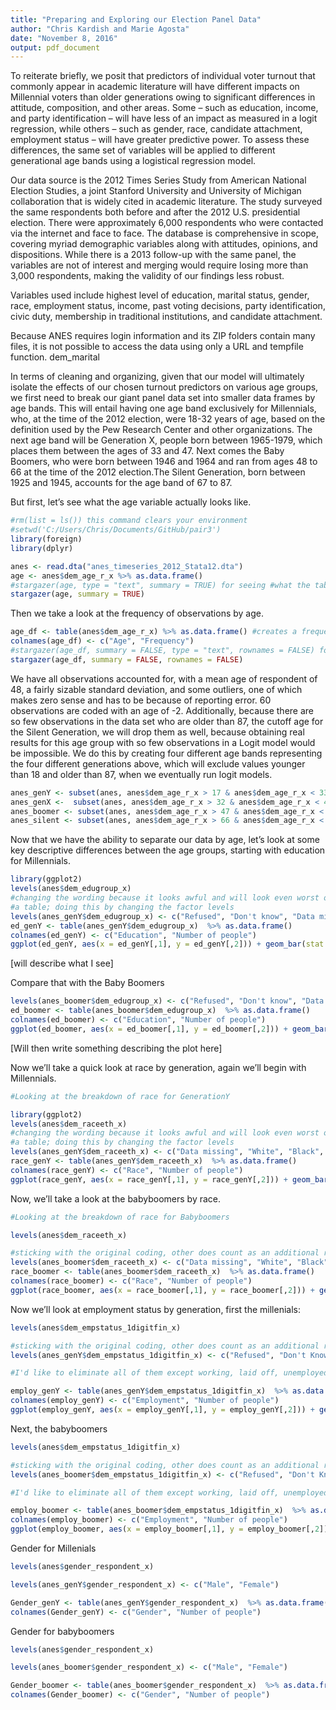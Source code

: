 ```yaml
---
title: "Preparing and Exploring our Election Panel Data"
author: "Chris Kardish and Marie Agosta"
date: "November 8, 2016"
output: pdf_document
---
```


To reiterate briefly, we posit that predictors of individual voter turnout that commonly appear in academic literature will have different impacts on Millennial voters than older generations owing to significant differences in attitude, composition, and other areas. Some -- such as education, income, and party identification -- will have less of an impact as measured in a logit regression, while others -- such as gender, race, candidate attachment, employment status -- will have greater predictive power. To assess these differences, the same set of variables will be applied to different generational age bands using a logistical regression model.

Our data source is the 2012 Times Series Study from American National Election Studies, a joint Stanford University and University of Michigan collaboration that is widely cited in academic literature. The study surveyed the same respondents both before and after the 2012 U.S. presidential election. There were approximately 6,000 respondents who were contacted via the internet and face to face. The database is comprehensive in scope, covering myriad demographic variables along with attitudes, opinions, and dispositions. While there is a 2013 follow-up with the same panel, the variables are not of interest and merging would require losing more than 3,000 respondents, making the validity of our findings less robust. 

Variables used include highest level of education, marital status, gender, race, employment status, income, past voting decisions, party identification, civic duty, membership in traditional institutions, and candidate attachment. 

Because ANES requires login information and its ZIP folders contain many files, it is not possible to access the data using only a URL and tempfile function. 
dem_marital

In terms of cleaning and organizing, given that our model will ultimately isolate the effects of our chosen turnout predictors on various age groups, we first need to break our giant panel data set into smaller data frames by age bands. This will entail having one age band exclusively for Millennials, who, at the time of the 2012 election, were 18-32 years of age, based on the definition used by the Pew Research Center and other organizations. The next age band will be Generation X, people born between 1965-1979, which places them between the ages of 33 and 47. Next comes the Baby Boomers, who were born between 1946 and 1964 and ran from ages 48 to 66 at the time of the 2012 election.The Silent Generation, born between 1925 and 1945, accounts for the age band of 67 to 87. 

But first, let's see what the age variable actually looks like.

```r
#rm(list = ls()) this command clears your environment
#setwd('C:/Users/Chris/Documents/GitHub/pair3')
library(foreign)
library(dplyr)

anes <- read.dta("anes_timeseries_2012_Stata12.dta")
age <- anes$dem_age_r_x %>% as.data.frame()
#stargazer(age, type = "text", summary = TRUE) for seeing #what the table looks #like, because without specifying text it just looks like the code for output as #it will eventually appear in a knitted document
stargazer(age, summary = TRUE)
```

Then we take a look at the frequency of observations by age.

```r
age_df <- table(anes$dem_age_r_x) %>% as.data.frame() #creates a frequency table #of the key age variable that's in the readalbe format of a data frame so we can #get a sense of what the data looks like.
colnames(age_df) <- c("Age", "Frequency")
#stargazer(age_df, summary = FALSE, type = "text", rownames = FALSE) for seeing #what the table looks like, because without specifying text it just looks like the #code for output as it will eventually appear in a knitted document
stargazer(age_df, summary = FALSE, rownames = FALSE)

```

We have all observations accounted for, with a mean age of respondent of 48, a fairly sizable standard deviation, and some outliers, one of which makes zero sense and has to be because of reporting error. 60 observations are coded with an age of -2. Additionally, because there are so few observations in the data set who are older than 87, the cutoff age for the Silent Generation, we will drop them as well, because obtaining real results for this age group with so few observations in a Logit model would be impossible. We do this by creating four different age bands representing the four different generations above, which will exclude values younger than 18 and older than 87, when we eventually run logit models. 

```r
anes_genY <- subset(anes, anes$dem_age_r_x > 17 & anes$dem_age_r_x < 33) #creates Millennial subset
anes_genX <-  subset(anes, anes$dem_age_r_x > 32 & anes$dem_age_r_x < 48) #creates Generation X subset
anes_boomer <- subset(anes, anes$dem_age_r_x > 47 & anes$dem_age_r_x < 67) #creates Baby Boomer subset
anes_silent <- subset(anes, anes$dem_age_r_x > 66 & anes$dem_age_r_x < 88) #creates Silent Generation subset
```

Now that we have the ability to separate our data by age, let's look at some key descriptive differences between the age groups, starting with education for Millennials. 

```r

library(ggplot2)
levels(anes$dem_edugroup_x)
#changing the wording because it looks awful and will look even worst on 
#a table; doing this by changing the factor levels 
levels(anes_genY$dem_edugroup_x) <- c("Refused", "Don't know", "Data missing", "Below high school", "High school", "Some post-high", "Bachelor", "Graduate") 
ed_genY <- table(anes_genY$dem_edugroup_x)  %>% as.data.frame()
colnames(ed_genY) <- c("Education", "Number of people")
ggplot(ed_genY, aes(x = ed_genY[,1], y = ed_genY[,2])) + geom_bar(stat = "identity") + ggtitle("Gen Y Education") + labs(x="Education",y="Number of people")

```

[will describe what I see]

Compare that with the Baby Boomers

```r

levels(anes_boomer$dem_edugroup_x) <- c("Refused", "Don't know", "Data missing", "Below high school", "High school", "Some post-high", "Bachelor", "Graduate") 
ed_boomer <- table(anes_boomer$dem_edugroup_x)  %>% as.data.frame()
colnames(ed_boomer) <- c("Education", "Number of people")
ggplot(ed_boomer, aes(x = ed_boomer[,1], y = ed_boomer[,2])) + geom_bar(stat = "identity") + ggtitle("Boomer Education") + labs(x="Education",y="Number of people")

```

[Will then write something describing the plot here]

Now we'll take a quick look at race by generation, again we'll begin with Millennials. 

```r
#Looking at the breakdown of race for GenerationY

library(ggplot2)
levels(anes$dem_raceeth_x)
#changing the wording because it looks awful and will look even worst on 
#a table; doing this by changing the factor levels 
levels(anes_genY$dem_raceeth_x) <- c("Data missing", "White", "Black", "Asian, Hawaiian, or Pacif Islr", "Native American or Alaska Native", "Hispanic", "Other") 
race_genY <- table(anes_genY$dem_raceeth_x)  %>% as.data.frame()
colnames(race_genY) <- c("Race", "Number of people")
ggplot(race_genY, aes(x = race_genY[,1], y = race_genY[,2])) + geom_bar(stat = "identity") + ggtitle("Millenial Race Breakdown") + labs(x="Race",y="Number of people")


```


Now, we'll take a look at the babyboomers by race. 

```r
#Looking at the breakdown of race for Babyboomers

levels(anes$dem_raceeth_x)

#sticking with the original coding, other does count as an additional race
levels(anes_boomer$dem_raceeth_x) <- c("Data missing", "White", "Black", "Asian, Hawaiian, or Pacif Islr", "Native American or Alaska Native", "Hispanic", "Other") 
race_boomer <- table(anes_boomer$dem_raceeth_x)  %>% as.data.frame()
colnames(race_boomer) <- c("Race", "Number of people")
ggplot(race_boomer, aes(x = race_boomer[,1], y = race_boomer[,2])) + geom_bar(stat = "identity") + ggtitle("Boomer Race Breakdown") + labs(x="Race",y="Number of people")

```

Now we'll look at employment status by generation, first the millenials: 

```r

levels(anes$dem_empstatus_1digitfin_x)

#sticking with the original coding, other does count as an additional race
levels(anes_genY$dem_empstatus_1digitfin_x) <- c("Refused", "Don't Know", "Working", "Laid off", "Unemployed", "Retired", "Disabled", "Homemaker", "Student") 

#I'd like to eliminate all of them except working, laid off, unemployed, homemaker, student 

employ_genY <- table(anes_genY$dem_empstatus_1digitfin_x)  %>% as.data.frame()
colnames(employ_genY) <- c("Employment", "Number of people")
ggplot(employ_genY, aes(x = employ_genY[,1], y = employ_genY[,2])) + geom_bar(stat = "identity") + ggtitle("Millennials Employment Status") + labs(x="Employment Status",y="Number of people")

```

Next, the babyboomers

```r

levels(anes$dem_empstatus_1digitfin_x)

#sticking with the original coding, other does count as an additional race
levels(anes_boomer$dem_empstatus_1digitfin_x) <- c("Refused", "Don't Know", "Working", "Laid off", "Unemployed", "Retired", "Disabled", "Homemaker", "Student") 

#I'd like to eliminate all of them except working, laid off, unemployed, homemaker, student 

employ_boomer <- table(anes_boomer$dem_empstatus_1digitfin_x)  %>% as.data.frame()
colnames(employ_boomer) <- c("Employment", "Number of people")
ggplot(employ_boomer, aes(x = employ_boomer[,1], y = employ_boomer[,2])) + geom_bar(stat = "identity") + ggtitle("Boomer Employment Status") + labs(x="Employment Status",y="Number of people")

```

Gender for Millenials

```r

levels(anes$gender_respondent_x)

levels(anes_genY$gender_respondent_x) <- c("Male", "Female") 

Gender_genY <- table(anes_genY$gender_respondent_x)  %>% as.data.frame()
colnames(Gender_genY) <- c("Gender", "Number of people")

```

Gender for babyboomers

```r

levels(anes$gender_respondent_x)

levels(anes_boomer$gender_respondent_x) <- c("Male", "Female") 

Gender_boomer <- table(anes_boomer$gender_respondent_x)  %>% as.data.frame()
colnames(Gender_boomer) <- c("Gender", "Number of people")

```

